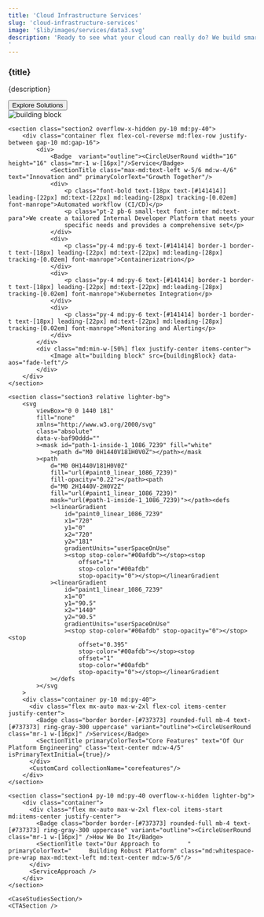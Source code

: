 ```yaml
---
title: 'Cloud Infrastructure Services'
slug: 'cloud-infrastructure-services'
image: '$lib/images/services/data3.svg'
description: 'Ready to see what your cloud can really do? We build smart, secure cloud setups that let you grow and innovate.
'
---
```





<section>
    <section class="section1 pt-[30%] lg:pt-52 pb-10 bg-platform">
        <div class="container flex flex-col justify-center items-center">
            <div class="relative text-center mb-10 max-w-2xl mx-auto aos-init aos-animate">
                <h1 class="main-heading-small md:main-heading">{title}</h1>
                <p class="my-4 small-text font-roboto md:text-para">{description}</p>
            </div>
            <Button class="bg-black">Explore Solutions</Button>
        </div>
        <div class="w-full flex justify-center">
          <Image class="hidden md:block" alt="building block" src={solutions}/>
        </div>
    </section>

    <section class="section2 overflow-x-hidden py-10 md:py-40">
        <div class="container flex flex-col-reverse md:flex-row justify-between gap-10 md:gap-16">
            <div>
                <Badge  variant="outline"><CircleUserRound width="16" height="16" class="mr-1 w-[16px]"/>Service</Badge>
                <SectionTitle class="max-md:text-left w-5/6 md:w-4/6" text="Innovation and" primaryColorText="Growth Together"/>
                <div>
                    <p class="font-bold text-[18px text-[#141414]] leading-[22px] md:text-[22px] md:leading-[28px] tracking-[0.02em] font-manrope">Automated workflow (CI/CD)</p>
                    <p class="pt-2 pb-6 small-text font-inter md:text-para">We create a tailored Internal Developer Platform that meets your
                    specific needs and provides a comprehensive set</p>
                </div>
                <div>
                    <p class="py-4 md:py-6 text-[#141414] border-1 border-t text-[18px] leading-[22px] md:text-[22px] md:leading-[28px] tracking-[0.02em] font-manrope">Containerizatrion</p>
                </div>
                <div>
                    <p class="py-4 md:py-6 text-[#141414] border-1 border-t text-[18px] leading-[22px] md:text-[22px] md:leading-[28px] tracking-[0.02em] font-manrope">Kubernetes Integration</p>
                </div>
                <div>
                    <p class="py-4 md:py-6 text-[#141414] border-1 border-t text-[18px] leading-[22px] md:text-[22px] md:leading-[28px] tracking-[0.02em] font-manrope">Monitoring and Alerting</p>
                </div>
            </div>
            <div class="md:min-w-[50%] flex justify-center items-center">
                <Image alt="building block" src={buildingBlock} data-aos="fade-left"/>
            </div>
        </div>
    </section>

    <section class="section3 relative lighter-bg">
        <svg
            viewBox="0 0 1440 181"
            fill="none"
            xmlns="http://www.w3.org/2000/svg"
            class="absolute"
            data-v-baf90ddd=""
            ><mask id="path-1-inside-1_1086_7239" fill="white"
                ><path d="M0 0H1440V181H0V0Z"></path></mask
            ><path
                d="M0 0H1440V181H0V0Z"
                fill="url(#paint0_linear_1086_7239)"
                fill-opacity="0.22"></path><path
                d="M0 2H1440V-2H0V2Z"
                fill="url(#paint1_linear_1086_7239)"
                mask="url(#path-1-inside-1_1086_7239)"></path><defs
                ><linearGradient
                    id="paint0_linear_1086_7239"
                    x1="720"
                    y1="0"
                    x2="720"
                    y2="181"
                    gradientUnits="userSpaceOnUse"
                    ><stop stop-color="#00afdb"></stop><stop
                        offset="1"
                        stop-color="#00afdb"
                        stop-opacity="0"></stop></linearGradient
                ><linearGradient
                    id="paint1_linear_1086_7239"
                    x1="0"
                    y1="90.5"
                    x2="1440"
                    y2="90.5"
                    gradientUnits="userSpaceOnUse"
                    ><stop stop-color="#00afdb" stop-opacity="0"></stop><stop
                        offset="0.395"
                        stop-color="#00afdb"></stop><stop
                        offset="1"
                        stop-color="#00afdb"
                        stop-opacity="0"></stop></linearGradient
                ></defs
            ></svg
        >
        <div class="container py-10 md:py-40">
          <div class="flex mx-auto max-w-2xl flex-col items-center justify-center">
            <Badge class="border border-[#737373] rounded-full mb-4 text-[#737373] ring-gray-300 uppercase" variant="outline"><CircleUserRound class="mr-1 w-[16px]" />Services</Badge>
            <SectionTitle primaryColorText="Core Features" text="Of Our Platform Engineering" class="text-center md:w-4/5" isPrimaryTextInitial={true}/>
          </div>
          <CustomCard collectionName="corefeatures"/>
        </div>
    </section>

    <section class="section4 py-10 md:py-40 overflow-x-hidden lighter-bg">
        <div class="container">
          <div class="flex mx-auto max-w-2xl flex-col items-start md:items-center justify-center">
            <Badge class="border border-[#737373] rounded-full mb-4 text-[#737373] ring-gray-300 uppercase" variant="outline"><CircleUserRound class="mr-1 w-[16px]" />How We Do It</Badge>
            <SectionTitle text="Our Approach to        " primaryColorText="     Building Robust Platform" class="md:whitespace-pre-wrap max-md:text-left md:text-center md:w-5/6"/>
          </div>
          <ServiceApproach />
        </div>
    </section>

    <CaseStudiesSection/>
    <CTASection />
</section>
